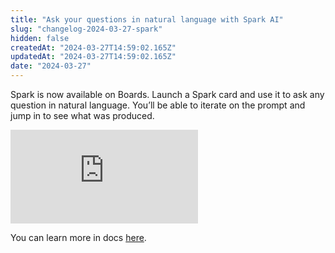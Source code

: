```yaml
---
title: "Ask your questions in natural language with Spark AI"
slug: "changelog-2024-03-27-spark"
hidden: false
createdAt: "2024-03-27T14:59:02.165Z"
updatedAt: "2024-03-27T14:59:02.165Z"
date: "2024-03-27"
---
```



Spark is now available on Boards. Launch a Spark card and use it to ask any question in natural language. You’ll be able to iterate on the prompt and jump in to see what was produced.

<div style={{position: 'relative', paddingBottom: '64.90384615384616%', height: 0}}>
    <iframe src="https://www.loom.com/embed/d6d2919a4c0649d18c35a218cf343d0a"
        frameBorder="0"
        webkitallowfullscreen="true" mozallowfullscreen="true" allowFullScreen
        style={{position: 'absolute', 'top': 0, 'left': 0, 'width': '100%', 'height': '100%'}}>
    </iframe>
</div>

You can learn more in docs [here](/docs/features/spark).
